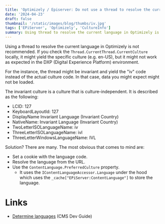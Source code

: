 ```yaml
---
title: 'Optimizely / Episerver: Do not use a thread to resolve the current language'
date: '2024-04-23'
draft: false
thumbnail: '/static/images/blog/thumbs/iv.jpg'
tags: ['EPiServer', 'Optimizely', 'CultureInfo']
summary: Using thread to resolve the current language in Optimizely is not recommended. Here is why and how to fix it.
---
```


Using a thread to resolve the current language in Optimizely is not recommended. If you check the `Thread.CurrentThread.CurrentCulture` locally, it might yield the specific culture (e.g. en-US), but it might not work as expected in the DXP (Digital Experience Platform) environment.

For the instance, the thread might be invariant and yield the "iv" code instead of the actual culture code. In that case, data you might expect might not be loaded.

The invariant culture is a culture that is culture-independent. It is described as the following:

* LCID: 127
* KeyboardLayoutId: 127
* DisplayName Invariant Language (Invariant Country)
* NativeName: Invariant Language (Invariant Country)
* TwoLetterISOLanguageName: iv
* ThreeLetterISOLanguageName: ivl
* ThreeLetterWindowsLanguageName: IVL

Solution? There are many. The most obvious that comes to mind are:

* Set a cookie with the language code.
* Resolve the language from the URL.
* Use the `ContentLanguage.PreferredCulture` property.
    * It uses the `IContentLanguageAccessor.Language` under the hood which uses the `_cache["EPiServer:ContentLanguage"]` to store the language.

# Links

* [Determine languages](https://docs.developers.optimizely.com/content-management-system/docs/determining-languages) (CMS Dev Guide)